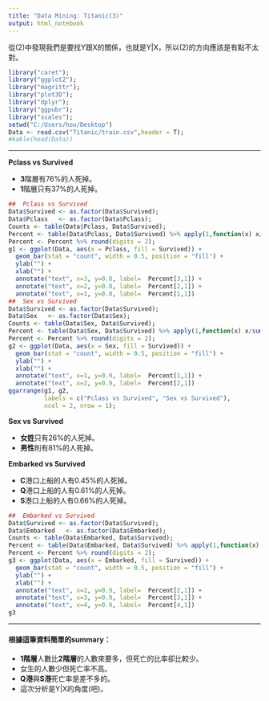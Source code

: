 ```yaml
---
title: "Data Mining: Titanic(3)"
output: html_notebook
---
```

  從(2)中發現我們是要找Y跟X的關係，也就是Y|X，所以(2)的方向應該是有點不太對。
```r
library("caret");
library("ggplot2");
library("magrittr");
library("plot3D");
library("dplyr");
library("ggpubr");
library("scales");
setwd("C:/Users/hou/Desktop")
Data <- read.csv("Titanic/train.csv",header = T);
#kable(head(Data))
```

---
  
  **Pclass vs Survived**
  
  * **3**階層有76%的人死掉。
* **1**階層只有37%的人死掉。
```r
##  Pclass vs Survived
Data$Survived <- as.factor(Data$Survived);
Data$Pclass   <- as.factor(Data$Pclass);
Counts <- table(Data$Pclass, Data$Survived);
Percent <- table(Data$Pclass, Data$Survived) %>% apply(1,function(x) x/sum(x) ) %>% t();
Percent <- Percent %>% round(digits = 2);
g1 <- ggplot(Data, aes(x = Pclass, fill = Survived)) +
  geom_bar(stat = "count", width = 0.5, position = "fill") + 
  ylab("") +
  xlab("") +
  annotate("text", x=3, y=0.8, label=  Percent[3,1]) + 
  annotate("text", x=2, y=0.8, label=  Percent[2,1]) + 
  annotate("text", x=1, y=0.8, label=  Percent[1,1])
##  Sex vs Survived
Data$Survived <- as.factor(Data$Survived);
Data$Sex   <- as.factor(Data$Sex);
Counts <- table(Data$Sex, Data$Survived);
Percent <- table(Data$Sex, Data$Survived) %>% apply(1,function(x) x/sum(x) ) %>% t();
Percent <- Percent %>% round(digits = 2);
g2 <- ggplot(Data, aes(x = Sex, fill = Survived)) +
  geom_bar(stat = "count", width = 0.5, position = "fill") + 
  ylab("") +
  xlab("") +
  annotate("text", x=1, y=0.9, label=  Percent[1,1]) + 
  annotate("text", x=2, y=0.9, label=  Percent[2,1])  
ggarrange(g1, g2,
          labels = c("Pclass vs Survived", "Sex vs Survived"),
          ncol = 2, nrow = 1);
```
**Sex vs Survived**
  
  * **女姓**只有26%的人死掉。
* **男性**則有81%的人死掉。

**Embarked vs Survived**
  
  * **C**港口上船的人有0.45%的人死掉。
* **Q**港口上船的人有0.61%的人死掉。
* **S**港口上船的人有0.66%的人死掉。

```r
##  Embarked vs Survived
Data$Survived <- as.factor(Data$Survived);
Data$Embarked   <- as.factor(Data$Embarked);
Counts <- table(Data$Embarked, Data$Survived);
Percent <- table(Data$Embarked, Data$Survived) %>% apply(1,function(x) x/sum(x) ) %>% t();
Percent <- Percent %>% round(digits = 2);
g3 <- ggplot(Data, aes(x = Embarked, fill = Survived)) +
  geom_bar(stat = "count", width = 0.5, position = "fill") + 
  ylab("") +
  xlab("") +
  annotate("text", x=2, y=0.9, label=  Percent[2,1]) + 
  annotate("text", x=3, y=0.9, label=  Percent[3,1]) + 
  annotate("text", x=4, y=0.9, label=  Percent[4,1]) 
g3  
```

---
  
#### 根據這筆資料簡單的summary：
  
  * **1階層**人數比**2階層**的人數來要多，但死亡的比率卻比較少。
* 女生的人數少但死亡率不高。
* **Q港**與**S港**死亡率是差不多的。
* 這次分析是Y|X的角度(吧)。